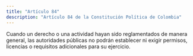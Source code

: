```yaml
---
title: "Artículo 84"
description: "Artículo 84 de la Constitución Política de Colombia"
---
```


Cuando un derecho o una actividad hayan sido reglamentados de manera general,
las autoridades públicas no podrán establecer ni exigir permisos, licencias o requisitos adicionales para su ejercicio.
